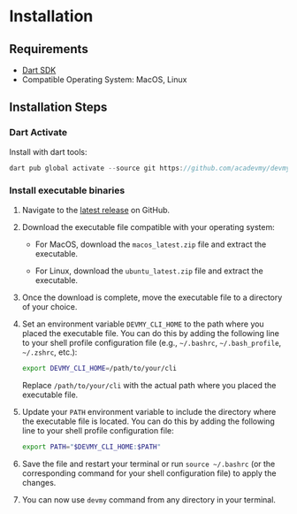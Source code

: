 # Installation

## Requirements
- [Dart SDK](https://dart.dev/get-dart)
- Compatible Operating System: MacOS, Linux

## Installation Steps

### Dart Activate
Install with dart tools:

```dart
dart pub global activate --source git https://github.com/acadevmy/devmy_cli
```

### Install executable binaries

1. Navigate to the [latest release](https://github.com/acadevmy/devmy_cli/releases/latest) on GitHub.

2. Download the executable file compatible with your operating system:
   
   - For MacOS, download the `macos_latest.zip` file and extract the executable.
   
   - For Linux, download the `ubuntu_latest.zip` file and extract the executable.

3. Once the download is complete, move the executable file to a directory of your choice.

4. Set an environment variable `DEVMY_CLI_HOME` to the path where you placed the executable file. You can do this by adding the following line to your shell profile configuration file (e.g., `~/.bashrc`, `~/.bash_profile`, `~/.zshrc`, etc.):

   ```bash
   export DEVMY_CLI_HOME=/path/to/your/cli
   ```

   Replace `/path/to/your/cli` with the actual path where you placed the executable file.

5. Update your `PATH` environment variable to include the directory where the executable file is located. You can do this by adding the following line to your shell profile configuration file:

   ```bash
   export PATH="$DEVMY_CLI_HOME:$PATH"
   ```

6. Save the file and restart your terminal or run `source ~/.bashrc` (or the corresponding command for your shell configuration file) to apply the changes.

7. You can now use `devmy` command from any directory in your terminal.

